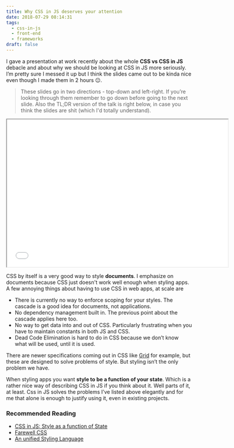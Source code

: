 ```yaml
---
title: Why CSS in JS deserves your attention
date: 2018-07-29 08:14:31
tags:
  - css-in-js
  - front-end
  - frameworks
draft: false
---
```


I gave a presentation at work recently about the whole **CSS vs CSS in JS** debacle and about why we should be looking at CSS in JS more seriously. I’m pretty sure I messed it up but I think the slides came out to be kinda nice even though I made them in 2 hours 😐.

<div class="py-1"></div>

> These slides go in two directions - top-down and left-right. If you’re looking through them remember to go down before going to the next slide. Also the TL;DR version of the talk is right below, in case you think the slides are shit (which I'd totally understand).

<div class="py-2"></div>

<iframe src="//slides.com/harrisjose/cssinjs/embed?style=dark" width="600" height="400"></iframe>

<div class="py-2"></div>

CSS by itself is a very good way to style **documents**. I emphasize on documents because CSS just doesn't work well enough when styling apps. A few annoying things about having to use CSS in web apps, at scale are

- There is currently no way to enforce scoping for your styles. The cascade is a good idea for documents, not applications.
- No dependency management built in. The previous point about the cascade applies here too.
- No way to get data into and out of CSS. Particularly frustrating when you have to maintain constants in both JS and CSS.
- Dead Code Elimination is hard to do in CSS because we don’t know what will be used, until it is used.

There are newer specifications coming out in CSS like [Grid](https://developer.mozilla.org/en-US/docs/Web/CSS/grid) for example, but these are designed to solve problems of style. But styling isn’t the only problem we have.

When styling apps you want **style to be a function of your state**. Which is a rather nice way of describing CSS in JS if you think about it. Well parts of it, at least. Css in JS solves the problems I’ve listed above elegantly and for me that alone is enough to justify using it, even in existing projects.

### Recommended Reading

- [CSS in JS: Style as a function of State](https://medium.com/@rofrischmann/styles-as-functions-of-state-1885627a63f7)
- [Farewell CSS](https://moox.io/blog/farewell-css/)
- [An unified Styling Language](https://www.youtube.com/watch?v=X_uTCnaRe94)
